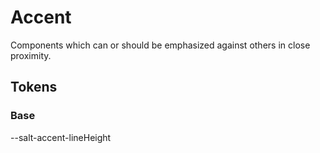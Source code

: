 
<Meta title="Theme/Characteristics/Accent" />

# Accent

Components which can or should be emphasized against others in close proximity.

## Tokens

### Base

<Canvas>
  <Story name="Base">
    <DocGrid withNotes>
      <ColorBlock colorVar="--salt-accent-background" />
      <ColorBlock colorVar="--salt-accent-background-disabled" />
      <ColorBlock colorVar="--salt-accent-borderColor" />
      <ColorBlock colorVar="--salt-accent-borderColor-disabled" />
      <ColorBlock colorVar="--salt-accent-foreground" />
      <FontSizeBlock fontSize="--salt-accent-fontSize" />
      <BlankBlockCell />
      <BlankBlockCode>--salt-accent-lineHeight</BlankBlockCode>
      <FontWeightBlock fontSize="--salt-accent-fontWeight" />
    </DocGrid>
  </Story>
</Canvas>
